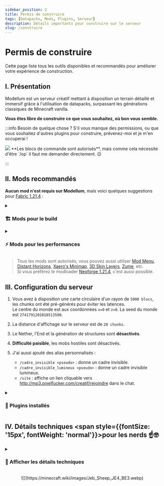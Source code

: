 ```yaml
---
sidebar_position: 2
title: Permis de construire
tags: [Datapacks, Mods, Plugins, Serveur]
description: Détails importants pour construire sur le serveur
slug: /construire
---
```



# Permis de construire

<p className='gold-gradient-effect' style={{ fontWeight: 'bold', fontSize: '18px' }}>
Cette page liste tous les outils disponibles et recommandés pour améliorer votre expérience de construction.
</p>

## I. Présentation

Modellum est un serveur créatif mettant à disposition un terrain détaillé et immersif grâce à l'utilisation de datapacks, 
surpassant les générations classiques de Minecraft vanilla.

**Vous êtes libre de construire ce que vous souhaitez, où bon vous semble.**

:::info Besoin de quelque chose ?
S'il vous manque des permissions, ou que vous souhaitez d'autres plugins pour construire, prévenez-moi et je m'en occuperai !

<p style={{display: 'flex', alignItems: 'center'}}>
    <img src="https://minecraft.wiki/images/Invicon_Command_Block.gif" 
    style={{maxHeight: '1.5em', paddingRight: '6px'}}/>
    <span>**Les blocs de commande sont autorisés**, mais comme cela nécessite d'être `/op` il faut me demander directement. 😉</span>
</p>
:::

## II. Mods recommandés

**Aucun mod n'est requis sur Modellum**, mais voici quelques suggestions pour [Fabric 1.21.4](https://fabricmc.net/use/installer/) :

<details className="accordion" id="building-tools">
<summary><h3>🏗️ Mods pour le build</h3></summary>
| Plugin | Information |
|---|---|
| [**Axiom**](https://modrinth.com/mod/axiom/versions?g=1.21.4&l=fabric) | Outil tout-en-un facilitant le terraforming, la construction de bâtiments, la création de structures organiques, etc. avec des outils de visuatlisation en temps réel.<br/> Il offre aussi des fonctionnalités pertinentes comme le noclip, le placement de blocs à distance, un sélecteur de blocs par couleur, etc. [[Documentation<IconExternalLink/>](https://axiomdocs.moulberry.com/)] |
| [**Item&nbsp;Swapper**](https://modrinth.com/plugin/itemswapper/versions?g=1.21.4&l=fabric) | Permet de changer rapidement l'item que vous tenez en main, en vous suggérant des items similaires.<br/> <img src="https://raw.githubusercontent.com/tr7zw/ItemSwapper/1.19/img/planktypes.png" style={{ borderRadius: '10px', maxHeight: '150px'}} /> <img src="https://raw.githubusercontent.com/tr7zw/ItemSwapper/1.19/img/woodoptions.png" style={{ borderRadius: '10px', maxHeight: '150px'}} /> <img src="https://raw.githubusercontent.com/tr7zw/ItemSwapper/1.19/img/dyes.png" style={{ borderRadius: '10px', maxHeight: '150px'}} /> |


> _Pour connaître les plugins de build installés sur Modellum, jettez un œil à la section [🧩 Plugins installés](#plugins) plus bas._
</details>

<details className="accordion" id="performance-mods">
<summary><h3>⚡ Mods pour les performances</h3></summary>
| Plugin | Information |
|---|---|
| [**Sodium**](https://modrinth.com/mod/sodium/versions?g=1.21.4&l=fabric) | Améliore grandement les performances de Minecraft. |
| [**Iris&nbsp;Shaders**](https://modrinth.com/mod/iris/versions?g=1.21.4&l=fabric)&nbsp;_(requiert&nbsp;Sodium)_ | Permet le chargement de shaders avec Sodium. Vous pouvez trouver des shaders sur [Modrinth](https://modrinth.com/shaders?v=1.21.4&s=downloads) ou sur [shaderLABS](https://shaderlabs.org/wiki/Shaderpacks). |
| [**LambDynamicLights**](https://modrinth.com/mod/lambdynamiclights/versions?g=1.21.4&l=fabric) | Ajoute de la lumière dynamique. |
| [**FerriteCore**](https://modrinth.com/mod/ferrite-core/versions?g=1.21.4&l=fabric) | Réduit l'utilisation de mémoire vive (RAM). |
| [**ImmediatelyFast**](https://modrinth.com/mod/immediatelyfast/versions?g=1.21.4&l=fabric) | Optimise le rendu graphique de nombreux éléments de Minecraft. |
| [**ModernFix**](https://modrinth.com/mod/modernfix/versions?g=1.21.4&l=fabric) | Améliore les performances du jeu et corrige de nombreux bugs. |
</details>

> Tous les mods sont autorisés, vous pouvez aussi utiliser [Mod&nbsp;Menu](https://modrinth.com/mod/modmenu/versions?g=1.21.4&l=fabric),
[Distant&nbsp;Horizons](https://modrinth.com/mod/distanthorizons/versions?g=1.21.4&l=fabric), [Xaero's&nbsp;Minimap](https://modrinth.com/mod/xaeros-minimap/versions?g=1.21.4&l=fabric),
[3D&nbsp;Skin&nbsp;Layers](https://modrinth.com/mod/3dskinlayers/versions?g=1.21.4&l=fabric), [Zume](https://modrinth.com/mod/zume/versions?g=1.21.4&l=fabric), etc.<br/>
Si vous préférez le modloader [Neoforge 1.21.4](https://projects.neoforged.net/neoforged/neoforge), c'est aussi possible.

## III. Configuration du serveur

1. Vous avez à disposition une carte circulaire d'un rayon de `5000 blocs`, les chunks ont été pré-générés pour éviter les latences.<br/>
Le centre du monde est aux coordonnées `x=0` et `z=0`. La seed du monde est `2741791201018513590`.

2. La distance d'affichage sur le serveur est de `20 chunks`.

3. Le Nether, l'End et la génération de structures sont **désactivés**.

4. **Difficulté paisible**, les mobs hostiles sont désactivés.

5. J'ai aussi ajouté des alias personnalisés :
    * `/cadre_invisible <pseudo>` : donne un cadre invisible.
    * `/cadre_invisible_lumineux <pseudo>` : donne un cadre invisible lumineux.
    * `/site` : affiche un lien cliquable vers http://mp3.pixelfucker.com/creatif/rejoindre dans le chat.

<div style={{marginLeft: '14px'}}>
    <details className="accordion" id="plugins">
    <summary><h3>🧩 Plugins installés</h3></summary>

    :::warning Utiliser Axiom
    Pour utiliser Axiom sur le serveur, vous devez installer le mod
    [Axiom 1.21.4](https://modrinth.com/mod/axiom/versions?g=1.21.4) de votre côté,
    qui requiert [Fabric 1.21.4](https://fabricmc.net/use/installer/).<br/>
    **Cependant Axiom n'est pas obligatoire pour rejoindre Modellum !**
    :::

    | Plugin | Information |
    |---|---|
    | [**Axiom&nbsp;Paper**](https://modrinth.com/plugin/axiom-paper-plugin) | Ce plugin permet l'utilisation du mod Axiom sur le serveur. [[Documentation<IconExternalLink/>](https://axiomdocs.moulberry.com/)] |
    | [**EssentialsX**](https://modrinth.com/plugin/essentialsx) | Plugin ajoutant de nombreuses commandes qui améliorent l'expérience de jeu, il s'agit des commandes que l'on retrouve sur la plupart des serveurs Minecraft. [[Liste des commandes<IconExternalLink/>](https://essinfo.xeya.me/commands.html)] |
    | [**VoxelSniper**](https://modrinth.com/plugin/fastasyncvoxelsniper)&nbsp;_(FAVS)_ | Plugin de terraforming avancé, il permet de modifier le terrain avec des brushes. [[Documentation<IconExternalLink/>](https://intellectualsites.gitbook.io/fastasyncvoxelsniper)] |
    | [**WorldEdit**](https://modrinth.com/plugin/fastasyncworldedit)&nbsp;_(FAWE)_ | Plugin de modification des terrains et des constructions, il met à disposition de nombreuses commandes avancées. [[Documentation<IconExternalLink/>](https://intellectualsites.gitbook.io/fastasyncworldedit)] |
    | [**Pl3xMap**](https://modrinth.com/plugin/pl3xmap) | Ce plugin permet l'accès à une carte dynamique du serveur. Vous pouvez y voir les joueurs connectés et les warps définis.<br/> Je peux ajouter des repères personnalisés sur demande. 😉 [[Voir la carte<IconExternalLink/>](http://mp3.pixelfucker.com:8899/)] |
    </details>

    <details className="accordion" id="datapacks">
    <summary><h3>📦 Datapacks installés</h3></summary>
    | Datapack | Information |
    |---|---|
    | [**Terralith**](https://modrinth.com/datapack/terralith) | Améliore la génération du terrain et ajoute de nombreux biomes à partir des blocs de Minecraft vanilla. [[Documentation<IconExternalLink/>](https://stardustlabs.miraheze.org/wiki/Terralith)] |
    | [**Geophilic**](https://modrinth.com/datapack/geophilic) | Retravail subtilement la génération des biomes vanilla, il n'impacte donc pas la génération des biomes de Terralith. [[Gallerie<IconExternalLink/>](https://modrinth.com/datapack/geophilic/gallery)] |
    | [**Biome&nbsp;Saplings**](https://modrinth.com/datapack/terralith-biome-saplings) | Permet de faire pousser les arbres customisés de Terralith en utilisant simplement de la poudre d'os.<br/> Pour faire pousser un arbre dans le style vanilla, il suffit de s'accroupir. |
    </details>

    <details className="accordion" id="gamerules">
    <summary><h3>⚙️ Gamerules définies</h3></summary>
    <p style={{display: 'flex', alignItems: 'center'}}>
        <img src="https://minecraft.wiki/images/Invicon_TNT.png" 
        style={{maxHeight: '1.5em', paddingRight: '6px'}}/>
        <span>La gamerule `tntExplodes` n'est disponible qu'en `1.21.5`, je vous fais confiance pour ne pas tout faire exploser !</span>
    </p>

    | Gamerule | Valeur | Information |
    |---|---|---|
    | `announceAdvancements` | `false` | |
    | `disableElytraMovementCheck` | `true` | |
    | `disablePlayerMovementCheck` | `true` | |
    | `doDaylightCycle` | `false` | Le temps n'advance pas. Vous pouvez utiliser `/ptime <type>` pour modifier votre temps, ou `/time set <type>` pour modifier celui du serveur. |
    | `doEntityDrops` | `false` | |
    | `doFireTick` | `false` | La propagation du feu est désactivée, vous pouvez en placer aux endroits sensibles de vos constructions. |
    | `doMobLoot` | `false` | |
    | `doPatrolSpawning` | `false` | |
    | `doTileDrops` | `false` | |
    | `doTraderSpawning` | `false` | <img style={{ maxHeight:'70px', paddingTop: '10px' }} src="/img/no-more-llamas.png"/>|
    | `doVinesSpread` | `false` | Les lianes ne se propagent pas, vous pouvez les utiliser sans risques dans vos constructions. |
    | `doWeatherCycle ` | `false` | La météo ne change pas. Vous pouvez utiliser  `/pweather <type>` pour modifier votre météo, ou `/weather <type>` pour modifier celui du serveur. |
    | `mobGriefing` | `false` | |
    </details>
</div>

## IV. Détails techniques <span style={{fontSize: '15px', fontWeight: 'normal'}}>pour les nerds ☝️🤓</span>

<details className="accordion" id="technical-details">
<summary><h3>🔧 Afficher les détails techniques</h3></summary>

#### Configuration de Modellum
Les permissions sur Modellum sont configurés avec **LuckPerms**, vous avez ainsi accès à de nombreuses commandes
et fonctionnalités liées aux différents plugins installés sur le serveur, et je peux limiter facilement les accès sensibles.

Le préchargement des chunks est géré par **Chunky**, ça nous permet de voir toute la [carte du monde](http://mp3.pixelfucker.com:8899/)
sur une simple page Web.
> De plus, la machine est plutôt performante, mais un coup de `/flyspeed 10` sur quelques miliers de blocs non-chargés et
> ça peut vite réduire les performances ! 🔥

<br/>

#### Serveur Purpur
Modellum est un serveur **Purpur** 1.21.4, il s'agit d'un serveur optimisé pour la performance et la personnalisation.<br/>
Cela m'offre beaucoup de flexibilité, car je peux importer des plugins conçus pour Bukkit, Spigot et Paper,
et j'ai accès à de nombreux fichiers de configuration.

> **Purpur** est un fork de **PaperMC**, lui-même étant un fork de **SpigotMC**, lui-même étant à l'origine un fork de **Bukkit**.

<br/>

#### Proxy Velocity
Modellum est sur le réseau MP3, cela signifie que l'adresse du serveur est la même, pour changer de serveur il suffit d'exécuter
la commande `/server <nom>`, ou plus simplement `/<nom>`.

> En fait, pour que cela fonctionne, tous les serveurs Minecraft sont branchés sur un serveur principal appelé "proxy",
> qui vous redirige vers le serveur Minecraft désiré. En l'occurrence j'utilise le proxy **Velocity**.

<br/>

#### Autres questions techniques ?
Si vous êtes intrigués par la technique derrière la configuration de Modellum, sur l'hébergement de mes serveurs Minecraft, sur
l'hébergement de ce site Web ou sur la configuration des différents systèmes en place, je vous invite à jeter un œil à mes projets :
* [Code source de ce site Web](https://github.com/Atrimilan/MP3-Docs)
* [Documentation de l'hébergement (gratuit) du VPS](https://github.com/AmberstoneDream/FreeVirtualMachineCloudHosting/blob/main/Docs/Cloud_Hosted_Oracle_VM.md)
* [Documentation de l'installation d'un panneau d'administration Crafty Controller](https://github.com/AmberstoneDream/ProxyServerResearch/blob/main/crafty-controller-administration/DOCUMENTATION.md)
* [Documentation de la configuration d'un proxy Velocity](https://github.com/AmberstoneDream/ProxyServerResearch/blob/main/velocity-proxy/documentation.md)
* Pour le reste, demandez-moi directement sur Discord, je prendrai plaisir à vous expliquer ! 😄
</details>

<br/>

<center>![](https://minecraft.wiki/images/Jeb_Sheep_JE4_BE3.webp)</center>